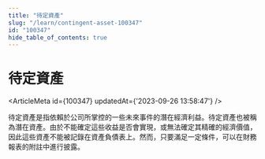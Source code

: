 ```yaml
---
title: "待定資產"
slug: "/learn/contingent-asset-100347"
id: "100347"
hide_table_of_contents: true
---
```



# 待定資產

<ArticleMeta id={100347} updatedAt={'2023-09-26 13:58:47'} />
<div className='border-solid border-b border-t-0 my-4 border-[var(--ifm-color-gray-300)]' />

待定資產是指依賴於公司所掌控的一些未來事件的潛在經濟利益。待定資產也被稱為潛在資產。由於不能確定這些收益是否會實現，或無法確定其精確的經濟價值，因此這些資產不能被記錄在資產負債表上。然而，只要滿足一定條件，可以在財務報表的附註中進行披露。
